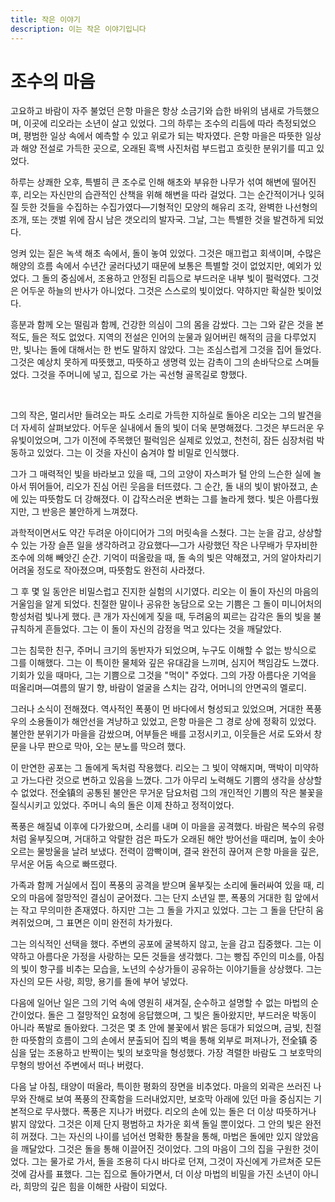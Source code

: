 ```yaml
---
title: 작은 이야기
description: 이는 작은 이야기입니다
---
```


# 조수의 마음

고요하고 바람이 자주 불었던 은항 마을은 항상 소금기와 습한 바위의 냄새로 가득했으며, 이곳에 리오라는 소년이 살고 있었다. 그의 하루는 조수의 리듬에 따라 측정되었으며, 평범한 일상 속에서 예측할 수 있고 위로가 되는 박자였다. 은항 마을은 따뜻한 일상과 해양 전설로 가득한 곳으로, 오래된 흑백 사진처럼 부드럽고 흐릿한 분위기를 띠고 있었다.

하루는 상쾌한 오후, 특별히 큰 조수로 인해 해초와 부유한 나무가 섞여 해변에 떨어진 후, 리오는 자신만의 습관적인 산책을 위해 해변을 따라 걸었다. 그는 순간적이거나 잊혀질 듯한 것들을 수집하는 수집가였다—기형적인 모양의 해유리 조각, 완벽한 나선형의 조개, 또는 갯벌 위에 잠시 남은 갯오리의 발자국. 그날, 그는 특별한 것을 발견하게 되었다.

엉켜 있는 짙은 녹색 해초 속에서, 돌이 놓여 있었다. 그것은 매끄럽고 회색이며, 수많은 해양의 흐름 속에서 수년간 굴러다녔기 때문에 보통은 특별할 것이 없었지만, 예외가 있었다. 그 돌의 중심에서, 조용하고 안정된 리듬으로 부드러운 내부 빛이 펄럭였다. 그것은 어두운 하늘의 반사가 아니었다. 그것은 스스로의 빛이었다. 약하지만 확실한 빛이었다.

흥분과 함께 오는 떨림과 함께, 건강한 의심이 그의 몸을 감쌌다. 그는 그와 같은 것을 본 적도, 들은 적도 없었다. 지역의 전설은 인어의 눈물과 잃어버린 해적의 금을 다루었지만, 빛나는 돌에 대해서는 한 번도 말하지 않았다. 그는 조심스럽게 그것을 집어 들었다. 그것은 예상치 못하게 따뜻했고, 따뜻하고 생명력 있는 감촉이 그의 손바닥으로 스며들었다. 그것을 주머니에 넣고, 집으로 가는 곡선형 골목길로 향했다.

<br />

그의 작은, 멀리서만 들려오는 파도 소리로 가득한 지하실로 돌아온 리오는 그의 발견을 더 자세히 살펴보았다. 어두운 실내에서 돌의 빛이 더욱 분명해졌다. 그것은 부드러운 우유빛이었으며, 그가 이전에 주목했던 펄럭임은 실제로 있었고, 천천히, 잠든 심장처럼 박동하고 있었다. 그는 이 것을 자신이 숨겨야 할 비밀로 인식했다.

그가 그 매력적인 빛을 바라보고 있을 때, 그의 고양이 자스퍼가 털 안의 느슨한 실에 놀아서 뛰어들어, 리오가 진심 어린 웃음을 터뜨렸다. 그 순간, 돌 내의 빛이 밝아졌고, 손에 있는 따뜻함도 더 강해졌다. 이 갑작스러운 변화는 그를 놀라게 했다. 빛은 아름다웠지만, 그 반응은 불안하게 느껴졌다.

과학적이면서도 약간 두려운 아이디어가 그의 머릿속을 스쳤다. 그는 눈을 감고, 상상할 수 있는 가장 슬픈 일을 생각하려고 강요했다—그가 사랑했던 작은 나무배가 무자비한 조수에 의해 빼앗긴 순간. 기억이 떠올랐을 때, 돌 속의 빛은 약해졌고, 거의 알아차리기 어려울 정도로 작아졌으며, 따뜻함도 완전히 사라졌다.

그 후 몇 일 동안은 비밀스럽고 진지한 실험의 시기였다. 리오는 이 돌이 자신의 마음의 거울임을 알게 되었다. 친절한 말이나 공유한 농담으로 오는 기쁨은 그 돌이 미니어처의 항성처럼 빛나게 했다. 큰 개가 자신에게 짖을 때, 두려움의 찌르는 감각은 돌의 빛을 불규칙하게 흔들었다. 그는 이 돌이 자신의 감정을 먹고 있다는 것을 깨달았다.

그는 침묵한 친구, 주머니 크기의 동반자가 되었으며, 누구도 이해할 수 없는 방식으로 그를 이해했다. 그는 이 특이한 물체와 깊은 유대감을 느끼며, 심지어 책임감도 느꼈다. 기회가 있을 때마다, 그는 기쁨으로 그것을 "먹이" 주었다. 그의 가장 아름다운 기억을 떠올리며—여름의 딸기 향, 바람이 얼굴을 스치는 감각, 어머니의 안면곡의 멜로디.

그러나 소식이 전해졌다. 역사적인 폭풍이 먼 바다에서 형성되고 있었으며, 거대한 폭풍우의 소용돌이가 해안선을 겨냥하고 있었고, 은항 마을은 그 경로 상에 정확히 있었다. 불안한 분위기가 마을을 감쌌으며, 어부들은 배를 고정시키고, 이웃들은 서로 도와서 창문을 나무 판으로 막아, 오는 분노를 막으려 했다.

이 만연한 공포는 그 돌에게 독처럼 작용했다. 리오는 그 빛이 약해지며, 맥박이 미약하고 가느다란 것으로 변하고 있음을 느꼈다. 그가 아무리 노력해도 기쁨의 생각을 상상할 수 없었다. 전全镇의 공통된 불안은 무거운 담요처럼 그의 개인적인 기쁨의 작은 불꽃을 질식시키고 있었다. 주머니 속의 돌은 이제 찬하고 정적이었다.

폭풍은 해질녘 이후에 다가왔으며, 소리를 내며 이 마을을 공격했다. 바람은 복수의 유령처럼 울부짖으며, 거대하고 악랄한 검은 파도가 오래된 해안 방어선을 때리며, 높이 솟아오르는 물방울을 날려 보냈다. 전력이 깜빡이며, 결국 완전히 끊어져 은항 마을을 깊은, 무서운 어둠 속으로 빠뜨렸다.

가족과 함께 거실에서 집이 폭풍의 공격을 받으며 울부짖는 소리에 둘러싸여 있을 때, 리오의 마음에 절망적인 결심이 굳어졌다. 그는 단지 소년일 뿐, 폭풍의 거대한 힘 앞에서는 작고 무의미한 존재였다. 하지만 그는 그 돌을 가지고 있었다. 그는 그 돌을 단단히 움켜쥐었으며, 그 표면은 이미 완전히 차가웠다.

그는 의식적인 선택을 했다. 주변의 공포에 굴복하지 않고, 눈을 감고 집중했다. 그는 이 약하고 아름다운 가정을 사랑하는 모든 것들을 생각했다. 그는 빵집 주인의 미소를, 아침의 빛이 항구를 비추는 모습을, 노년의 수상가들이 공유하는 이야기들을 상상했다. 그는 자신의 모든 사랑, 희망, 용기를 돌에 부어 넣었다.

다음에 일어난 일은 그의 기억 속에 영원히 새겨질, 순수하고 설명할 수 없는 마법의 순간이었다. 돌은 그 절망적인 요청에 응답했으며, 그 빛은 돌아왔지만, 부드러운 박동이 아니라 폭발로 돌아왔다. 그것은 몇 초 안에 불꽃에서 밝은 등대가 되었으며, 금빛, 친절한 따뜻함의 흐름이 그의 손에서 분출되어 집의 벽을 통해 외부로 퍼져나가, 전全镇 중심을 덮는 조용하고 반짝이는 빛의 보호막을 형성했다. 가장 격렬한 바람도 그 보호막의 무형의 방어선 주변에서 떠나 버렸다.

다음 날 아침, 태양이 떠올라, 특이한 평화의 장면을 비추었다. 마을의 외곽은 쓰러진 나무와 잔해로 보여 폭풍의 잔혹함을 드러내었지만, 보호막 아래에 있던 마을 중심지는 기본적으로 무사했다. 폭풍은 지나가 버렸다. 리오의 손에 있는 돌은 더 이상 따뜻하거나 밝지 않았다. 그것은 이제 단지 평범하고 차가운 회색 돌일 뿐이었다. 그 안의 빛은 완전히 꺼졌다. 그는 자신의 나이를 넘어선 명확한 통찰을 통해, 마법은 돌에만 있지 않았음을 깨달았다. 그것은 돌을 통해 이끌어진 것이었다. 그의 마음이 그의 집을 구원한 것이었다. 그는 물가로 가서, 돌을 조용히 다시 바다로 던져, 그것이 자신에게 가르쳐준 모든 것에 감사를 표했다. 그는 집으로 돌아가면서, 더 이상 마법의 비밀을 가진 소년이 아니라, 희망의 깊은 힘을 이해한 사람이 되었다.